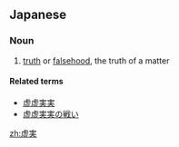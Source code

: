 ==Japanese==
{{ja-kanjitab|きょ|じつ|yomi=on}}

===Noun===
{{ja-noun|きょじつ}}

# [[truth]] or [[falsehood]], the truth of a matter
#: {{ja-usex|第三者の証言の虚実をどう見抜くか|だいさんしゃ の しょうげん の きょじつ を どう みぬく か|how to ascertain the truth of the testimony of a third party}}

====Related terms====
* [[虚虚実実]]
* [[虚虚実実の戦い]]

[[zh:虚実]]